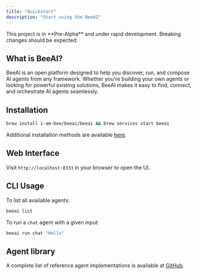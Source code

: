 ```yaml
---
title: "Quickstart"
description: "Start using the BeeAI"
---
```


<Warning>
  This project is in **Pre-Alpha** and under rapid development. Breaking changes should be expected.
</Warning>

## What is BeeAI?

BeeAI is an open platform designed to help you discover, run, and compose AI agents from any framework. Whether you're building your own agents or looking for powerful existing solutions, BeeAI makes it easy to find, connect, and orchestrate AI agents seamlessly.

## Installation

```sh
brew install i-am-bee/beeai/beeai && brew services start beeai
```

<Note>Additional installation methods are available [here](/get-started/installation).</Note>

## Web Interface

Visit `http://localhost:8333` in your browser to open the UI.

## CLI Usage

To list all available agents:

```sh
beeai list
```

To run a `chat` agent with a given input:

```sh
beeai run chat "Hello"
```

## Agent library

A complete list of reference agent implementations is available at [GitHub](https://github.com/i-am-bee/beeai/tree/main/agents).